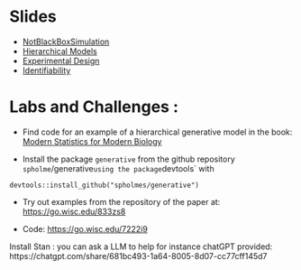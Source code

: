 
# Slides 

 - [NotBlackBoxSimulation](Slides/NotBlackBoxS.html)
 - [Hierarchical Models](Slides/HierarchicalS.html)
 - [Experimental Design](Slides/Design1S.html)
 - [Identifiability](Slides/NonIdentifiabilityS.html)
 

# Labs and Challenges : 

 - Find code for an example of a hierarchical generative model in
 the book: [Modern Statistics for Modern Biology](https://www.huber.embl.de/msmb/)

 - Install the package `generative` from the github repository 
 `spholme`/generative` using the package `devtools` with
 
 ```
 devtools::install_github("spholmes/generative")
 ```
 
 - Try out examples from the repository of the paper at: [https://go.wisc.edu/833zs8](https://go.wisc.edu/833zs8) 
 
 - Code: [https://go.wisc.edu/7222i9](https://go.wisc.edu/7222i9)
 
 
 Install Stan : you can ask a LLM to help for instance chatGPT provided: https://chatgpt.com/share/681bc493-1a64-8005-8d07-cc77cff145d7
 
 
 
 

